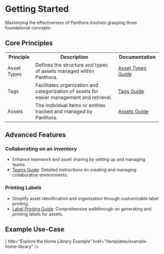 
# Getting Started

Maximizing the effectiveness of Panthora involves grasping three foundational concepts:

## Core Principles

<table>
  <tr>
    <th>Principle</th>
    <th>Description</th>
    <th>Documentation</th>
  </tr>
  <tr>
    <td>Asset Types</td>
    <td>Defines the structure and types of assets managed within Panthora.</td>
    <td>
      <a href="./asset-types.md">Asset Types Guide</a>
    </td>
  </tr>
  <tr>
    <td>Tags</td>
    <td>
      Facilitates organization and categorization of assets for easier
      management and retrieval.
    </td>
    <td>
      <a href="./tags.md">Tags Guide</a>
    </td>
  </tr>
  <tr>
    <td>Assets</td>
    <td>The individual items or entities tracked and managed by Panthora.</td>
    <td>
      <a href="./assets.md">Assets Guide</a>
    </td>
  </tr>
</table>

## Advanced Features

### Collaborating on an inventory

- Enhance teamwork and asset sharing by setting up and managing teams.
- [Teams Guide](./collaboration): Detailed instructions on creating and managing collaborative environments.

### Printing Labels

- Simplify asset identification and organization through customizable label printing.
- [Label Printing Guide](./label-printing): Comprehensive walkthrough on generating and printing labels for assets.

## Example Use-Case

<Cards>
  <Card
    icon={<FiHome />}
    title="Explore the Home Library Example"
    href="/templates/example-home-library"
  />
</Cards>
